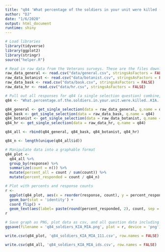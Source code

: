 ```yaml
---
title: "q84 'What percentage of the soldiers in your unit were killed (KIA), wounded or missing in action (MIA)?'"
author: "DJ"
date: "1/6/2020"
output: html_document
runtime: shiny
---
```


```r
# Load libraries
library(tidyverse)
library(ggplot2)
library(stringr)
source("helper.R")
```

```r
# Read in raw data from the Veterans surveys. These are the files downloaded from survey monkey saved as a .csv
raw_data_general <- read.csv("data/general.csv", stringsAsFactors = FALSE)
raw_data_botanist <- read.csv("data/botanist.csv", stringsAsFactors = FALSE)
raw_data_bask <- read.csv("data/bask.csv", stringsAsFactors = FALSE)
raw_data_hr <- read.csv("data/hr.csv", stringsAsFactors = FALSE)
```

```r
# Pull out all responses for q84 (a single selection question) combine, then determine 'question n'
q84 <- "What.percentage.of.the.soldiers.in.your.unit.were.killed..KIA...wounded.or.missing.in.action..MIA.."

q84_general <- get_single_selection(data = raw_data_general, q.name = q84)
q84_bask <- get_single_selection(data = raw_data_bask, q.name = q84)
q84_botanist <- get_single_selection(data = raw_data_botanist, q.name = q84)
q84_hr <- get_single_selection(data = raw_data_hr, q.name = q84)

q84_all <- rbind(q84_general, q84_bask, q84_botanist, q84_hr)

q84_n <- length(unique(q84_all$id))
```

```r
# Manipulate data into a graphable format
q84_plot <- 
  q84_all %>%
  group_by(response) %>%
  summarize(count = n()) %>%
  mutate(percent_all = count / sum(count)) %>%
  mutate(percent_responded = count / q84_n)
```

```r
# Plot with percents and response counts
r <- 
  ggplot(q84_plot, aes(x = reorder(response, count), y = percent_responded)) +
  geom_bar(stat = 'identity') +
  coord_flip() +
  geom_text(aes(label= paste(round(percent_responded, 2), count, sep = "***")))
r
```

```r
# Save graph as PNG, plot data as csv, and all question data including response IDs as csv (save question n and N at end of plot file as "_x.x")
ggsave(filename = 'q84_soldiers_KIA_MIA.png', plot = r, device = 'png')

write.csv(q84_plot, 'q84_soldiers_KIA_MIA_111.csv', row.names = FALSE)

write.csv(q84_all, 'q84_soldiers_KIA_MIA_ids.csv', row.names = FALSE)
```
